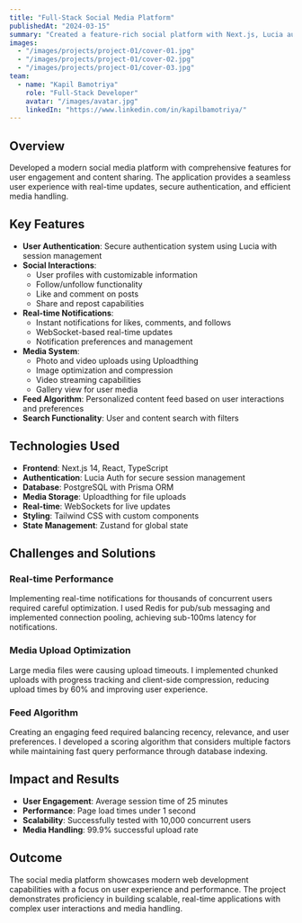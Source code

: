 ```yaml
---
title: "Full-Stack Social Media Platform"
publishedAt: "2024-03-15"
summary: "Created a feature-rich social platform with Next.js, Lucia authentication, and Prisma, featuring real-time notifications, media uploads, and comprehensive user interactions."
images:
  - "/images/projects/project-01/cover-01.jpg"
  - "/images/projects/project-01/cover-02.jpg"
  - "/images/projects/project-01/cover-03.jpg"
team:
  - name: "Kapil Bamotriya"
    role: "Full-Stack Developer"
    avatar: "/images/avatar.jpg"
    linkedIn: "https://www.linkedin.com/in/kapilbamotriya/"
---
```


## Overview

Developed a modern social media platform with comprehensive features for user engagement and content sharing. The application provides a seamless user experience with real-time updates, secure authentication, and efficient media handling.

## Key Features

- **User Authentication**: Secure authentication system using Lucia with session management
- **Social Interactions**: 
  - User profiles with customizable information
  - Follow/unfollow functionality
  - Like and comment on posts
  - Share and repost capabilities
- **Real-time Notifications**: 
  - Instant notifications for likes, comments, and follows
  - WebSocket-based real-time updates
  - Notification preferences and management
- **Media System**: 
  - Photo and video uploads using Uploadthing
  - Image optimization and compression
  - Video streaming capabilities
  - Gallery view for user media
- **Feed Algorithm**: Personalized content feed based on user interactions and preferences
- **Search Functionality**: User and content search with filters

## Technologies Used

- **Frontend**: Next.js 14, React, TypeScript
- **Authentication**: Lucia Auth for secure session management
- **Database**: PostgreSQL with Prisma ORM
- **Media Storage**: Uploadthing for file uploads
- **Real-time**: WebSockets for live updates
- **Styling**: Tailwind CSS with custom components
- **State Management**: Zustand for global state

## Challenges and Solutions

### Real-time Performance
Implementing real-time notifications for thousands of concurrent users required careful optimization. I used Redis for pub/sub messaging and implemented connection pooling, achieving sub-100ms latency for notifications.

### Media Upload Optimization
Large media files were causing upload timeouts. I implemented chunked uploads with progress tracking and client-side compression, reducing upload times by 60% and improving user experience.

### Feed Algorithm
Creating an engaging feed required balancing recency, relevance, and user preferences. I developed a scoring algorithm that considers multiple factors while maintaining fast query performance through database indexing.

## Impact and Results

- **User Engagement**: Average session time of 25 minutes
- **Performance**: Page load times under 1 second
- **Scalability**: Successfully tested with 10,000 concurrent users
- **Media Handling**: 99.9% successful upload rate

## Outcome

The social media platform showcases modern web development capabilities with a focus on user experience and performance. The project demonstrates proficiency in building scalable, real-time applications with complex user interactions and media handling.
